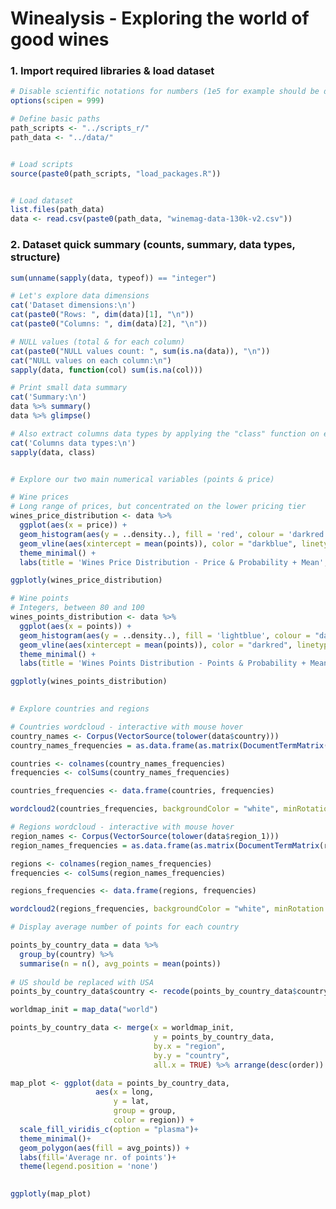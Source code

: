 
# Winealysis - Exploring the world of good wines

### 1. Import required libraries & load dataset

```r

# Disable scientific notations for numbers (1e5 for example should be displayed as 100000)
options(scipen = 999)

# Define basic paths
path_scripts <- "../scripts_r/"
path_data <- "../data/"


# Load scripts
source(paste0(path_scripts, "load_packages.R"))


# Load dataset
list.files(path_data)
data <- read.csv(paste0(path_data, "winemag-data-130k-v2.csv"))


```


### 2. Dataset quick summary (counts, summary, data types, structure)

```r

sum(unname(sapply(data, typeof)) == "integer")

# Let's explore data dimensions
cat('Dataset dimensions:\n')
cat(paste0("Rows: ", dim(data)[1], "\n"))
cat(paste0("Columns: ", dim(data)[2], "\n"))

# NULL values (total & for each column)
cat(paste0("NULL values count: ", sum(is.na(data)), "\n"))
cat("NULL values on each column:\n")
sapply(data, function(col) sum(is.na(col)))

# Print small data summary
cat('Summary:\n')
data %>% summary()
data %>% glimpse()

# Also extract columns data types by applying the "class" function on each column
cat('Columns data types:\n')
sapply(data, class)



```

```r

# Explore our two main numerical variables (points & price)

# Wine prices
# Long range of prices, but concentrated on the lower pricing tier
wines_price_distribution <- data %>% 
  ggplot(aes(x = price)) +
  geom_histogram(aes(y = ..density..), fill = 'red', colour = 'darkred', bins = 100) +
  geom_vline(aes(xintercept = mean(points)), color = "darkblue", linetype="dashed", size = 1) + 
  theme_minimal() +
  labs(title = 'Wines Price Distribution - Price & Probability + Mean', x = 'X = Price', y = 'Y = Probability')

ggplotly(wines_price_distribution)

# Wine points
# Integers, between 80 and 100
wines_points_distribution <- data %>% 
  ggplot(aes(x = points)) +
  geom_histogram(aes(y = ..density..), fill = 'lightblue', colour = "darkblue", bins = 21, template = "seaborn") +
  geom_vline(aes(xintercept = mean(points)), color = "darkred", linetype="dashed", size = 1) + 
  theme_minimal() +
  labs(title = 'Wines Points Distribution - Points & Probability + Mean', x = 'X = Points', y = 'Y = Probability')

ggplotly(wines_points_distribution)
    

```

```r

# Explore countries and regions

# Countries wordcloud - interactive with mouse hover
country_names <- Corpus(VectorSource(tolower(data$country)))
country_names_frequencies = as.data.frame(as.matrix(DocumentTermMatrix(country_names, control = list(wordLengths = c(2, Inf)))))

countries <- colnames(country_names_frequencies)
frequencies <- colSums(country_names_frequencies)

countries_frequencies <- data.frame(countries, frequencies)

wordcloud2(countries_frequencies, backgroundColor = "white", minRotation = -pi/2, maxRotation = -pi/2, size = 1.5)

# Regions wordcloud - interactive with mouse hover
region_names <- Corpus(VectorSource(tolower(data$region_1)))
region_names_frequencies = as.data.frame(as.matrix(DocumentTermMatrix(region_names, control = list(wordLengths = c(2, Inf)))))

regions <- colnames(region_names_frequencies)
frequencies <- colSums(region_names_frequencies)

regions_frequencies <- data.frame(regions, frequencies)

wordcloud2(regions_frequencies, backgroundColor = "white", minRotation = -pi/2, maxRotation = -pi/2, size = 3.5)


```

```r


# Display average number of points for each country

points_by_country_data = data %>%
  group_by(country) %>% 
  summarise(n = n(), avg_points = mean(points))  
              
# US should be replaced with USA
points_by_country_data$country <- recode(points_by_country_data$country, !!!list('US' = 'USA'))

worldmap_init = map_data("world")

points_by_country_data <- merge(x = worldmap_init, 
                                y = points_by_country_data,
                                by.x = "region",
                                by.y = "country", 
                                all.x = TRUE) %>% arrange(desc(order))

map_plot <- ggplot(data = points_by_country_data,
                   aes(x = long, 
                       y = lat, 
                       group = group,
                       color = region)) +
  scale_fill_viridis_c(option = "plasma")+
  theme_minimal()+               
  geom_polygon(aes(fill = avg_points)) +
  labs(fill='Average nr. of points')+
  theme(legend.position = 'none')              
              

ggplotly(map_plot)

```

